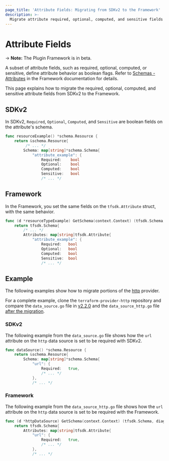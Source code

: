 ```yaml
---
page_title: 'Attribute Fields: Migrating from SDKv2 to the Framework'
description: >-
  Migrate attribute required, optional, computed, and sensitive fields from SDKv2 to the plugin Framework
---
```


# Attribute Fields

-> **Note:** The Plugin Framework is in beta.

A subset of attribute fields, such as required, optional, computed, or sensitive, define attribute behavior as boolean flags. Refer to
[Schemas - Attributes](/terraform/plugin/framework/schemas#required) in the Framework documentation for details.

This page explains how to migrate the required, optional, computed, and sensitive attribute fields from SDKv2 to the
Framework.

## SDKv2

In SDKv2, `Required`, `Optional`, `Computed`, and `Sensitive` are boolean fields on the attribute's schema.

```go
func resourceExample() *schema.Resource {
    return &schema.Resource{
         /* ... */
        Schema: map[string]*schema.Schema{
            "attribute_example": {
                Required:    bool
                Optional:    bool
                Computed:    bool
                Sensitive:   bool
                /* ... */
```

## Framework

In the Framework, you set the same fields on the `tfsdk.Attribute` struct, with the same behavior.

```go
func (d *resourceTypeExample) GetSchema(context.Context) (tfsdk.Schema, diag.Diagnostics) {
    return tfsdk.Schema{
        /* ... */
        Attributes: map[string]tfsdk.Attribute{
            "attribute_example": {
                Required:   bool
                Optional:   bool
                Computed:   bool
                Sensitive:  bool
                /* ... */
```

## Example

The following examples show how to migrate portions of the [http](https://github.com/hashicorp/terraform-provider-http)
provider.

For a complete example, clone the
`terraform-provider-http` repository and compare the `data_source.go` file in
[v2.2.0](https://github.com/hashicorp/terraform-provider-http/blob/v2.2.0/internal/provider/data_source.go)
and the `data_source_http.go` file
[after the migration](https://github.com/hashicorp/terraform-provider-http/blob/8527d5b4546b54cdef246a13befc5745dbbbf740/internal/provider/data_source_http.go).

### SDKv2

The following example from the `data_source.go` file shows how the `url` attribute on the `http` data source is set to
be required with SDKv2.

```go
func dataSource() *schema.Resource {
    return &schema.Resource{
        Schema: map[string]*schema.Schema{
            "url": {
                Required:   true,
                /* ... */
            },
            /* ... */
```

### Framework

The following example from the `data_source_http.go` file shows how the `url` attribute on the `http` data source is set
to be required with the Framework.

```go
func (d *httpDataSource) GetSchema(context.Context) (tfsdk.Schema, diag.Diagnostics) {
    return tfsdk.Schema{
        Attributes: map[string]tfsdk.Attribute{
            "url": {
                Required:   true,
                /* ... */
            },
            /* ... */
```
